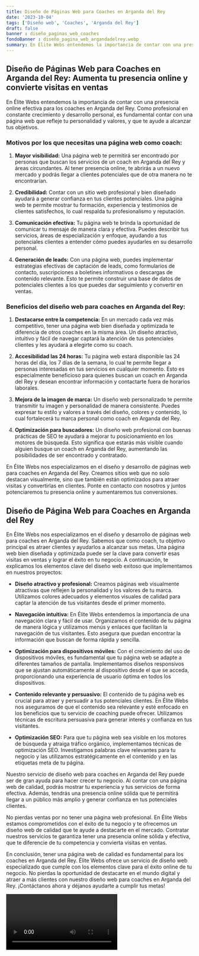```yaml
---
title: Diseño de Páginas Web para Coaches en Arganda del Rey
date: '2023-10-04'
tags: ['Diseño web', 'Coaches', 'Arganda del Rey']
draft: false
banner : diseño_paginas_web_coaches
fondoBanner : diseño_pagina_web_argandadelrey.webp
summary: En Élite Webs entendemos la importancia de contar con una presencia online efectiva para los coaches en Arganda del Rey. Como profesional en constante crecimiento y desarrollo personal, es fundamental contar con una página web que refleje tu personalidad y valores, y que te ayude a alcanzar tus objetivos.
---
```


## Diseño de Páginas Web para Coaches en Arganda del Rey: Aumenta tu presencia online y convierte visitas en ventas

En Élite Webs entendemos la importancia de contar con una presencia online efectiva para los coaches en Arganda del Rey. Como profesional en constante crecimiento y desarrollo personal, es fundamental contar con una página web que refleje tu personalidad y valores, y que te ayude a alcanzar tus objetivos.

### Motivos por los que necesitas una página web como coach:

1. **Mayor visibilidad:** Una página web te permitirá ser encontrado por personas que buscan los servicios de un coach en Arganda del Rey y áreas circundantes. Al tener presencia online, te abrirás a un nuevo mercado y podrás llegar a clientes potenciales que de otra manera no te encontrarían.

2. **Credibilidad:** Contar con un sitio web profesional y bien diseñado ayudará a generar confianza en tus clientes potenciales. Una página web te permite mostrar tu formación, experiencia y testimonios de clientes satisfechos, lo cual respalda tu profesionalismo y reputación.

3. **Comunicación efectiva:** Tu página web te brinda la oportunidad de comunicar tu mensaje de manera clara y efectiva. Puedes describir tus servicios, áreas de especialización y enfoque, ayudando a tus potenciales clientes a entender cómo puedes ayudarles en su desarrollo personal.

4. **Generación de leads:** Con una página web, puedes implementar estrategias efectivas de captación de leads, como formularios de contacto, suscripciones a boletines informativos o descargas de contenido relevante. Esto te permite construir una base de datos de potenciales clientes a los que puedes dar seguimiento y convertir en ventas.

### Beneficios del diseño web para coaches en Arganda del Rey:

1. **Destacarse entre la competencia:** En un mercado cada vez más competitivo, tener una página web bien diseñada y optimizada te diferencia de otros coaches en la misma área. Un diseño atractivo, intuitivo y fácil de navegar captará la atención de tus potenciales clientes y les ayudará a elegirte como su coach.

2. **Accesibilidad las 24 horas:** Tu página web estará disponible las 24 horas del día, los 7 días de la semana, lo cual te permite llegar a personas interesadas en tus servicios en cualquier momento. Esto es especialmente beneficioso para quienes buscan un coach en Arganda del Rey y desean encontrar información y contactarte fuera de horarios laborales.

3. **Mejora de la imagen de marca:** Un diseño web personalizado te permite transmitir tu imagen y personalidad de manera consistente. Puedes expresar tu estilo y valores a través del diseño, colores y contenido, lo cual fortalecerá tu marca personal como coach en Arganda del Rey.

4. **Optimización para buscadores:** Un diseño web profesional con buenas prácticas de SEO te ayudará a mejorar tu posicionamiento en los motores de búsqueda. Esto significa que estarás más visible cuando alguien busque un coach en Arganda del Rey, aumentando las posibilidades de ser encontrado y contratado.

En Élite Webs nos especializamos en el diseño y desarrollo de páginas web para coaches en Arganda del Rey. Creamos sitios web que no solo destacan visualmente, sino que también están optimizados para atraer visitas y convertirlas en clientes. Ponte en contacto con nosotros y juntos potenciaremos tu presencia online y aumentaremos tus conversiones.

<GifSeo />

<Cta />

## Diseño de Página Web para Coaches en Arganda del Rey

En Élite Webs nos especializamos en el diseño y desarrollo de páginas web para coaches en Arganda del Rey. Sabemos que como coach, tu objetivo principal es atraer clientes y ayudarlos a alcanzar sus metas. Una página web bien diseñada y optimizada puede ser la clave para convertir esas visitas en ventas y lograr el éxito en tu negocio. A continuación, te explicamos los elementos clave del diseño web exitoso que implementamos en nuestros proyectos:

- **Diseño atractivo y profesional:** Creamos páginas web visualmente atractivas que reflejen la personalidad y los valores de tu marca. Utilizamos colores adecuados y elementos visuales de calidad para captar la atención de tus visitantes desde el primer momento.

- **Navegación intuitiva:** En Élite Webs entendemos la importancia de una navegación clara y fácil de usar. Organizamos el contenido de tu página de manera lógica y utilizamos menús y enlaces que facilitan la navegación de tus visitantes. Esto asegura que puedan encontrar la información que buscan de forma rápida y sencilla.

- **Optimización para dispositivos móviles:** Con el crecimiento del uso de dispositivos móviles, es fundamental que tu página web se adapte a diferentes tamaños de pantalla. Implementamos diseños responsivos que se ajustan automáticamente al dispositivo desde el que se acceda, proporcionando una experiencia de usuario óptima en todos los dispositivos.

- **Contenido relevante y persuasivo:** El contenido de tu página web es crucial para atraer y persuadir a tus potenciales clientes. En Élite Webs nos aseguramos de que el contenido sea relevante y esté enfocado en los beneficios que tu servicio de coaching puede ofrecer. Utilizamos técnicas de escritura persuasiva para generar interés y confianza en tus visitantes.

- **Optimización SEO:** Para que tu página web sea visible en los motores de búsqueda y atraiga tráfico orgánico, implementamos técnicas de optimización SEO. Investigamos palabras clave relevantes para tu negocio y las utilizamos estratégicamente en el contenido y en las etiquetas meta de tu página.

Nuestro servicio de diseño web para coaches en Arganda del Rey puede ser de gran ayuda para hacer crecer tu negocio. Al contar con una página web de calidad, podrás mostrar tu experiencia y tus servicios de forma efectiva. Además, tendrás una presencia online sólida que te permitirá llegar a un público más amplio y generar confianza en tus potenciales clientes.

No pierdas ventas por no tener una página web profesional. En Élite Webs estamos comprometidos con el éxito de tu negocio y te ofrecemos un diseño web de calidad que te ayude a destacarte en el mercado. Contratar nuestros servicios te garantiza tener una presencia online sólida y efectiva, que te diferencie de tu competencia y convierta visitas en ventas.

En conclusión, tener una página web de calidad es fundamental para los coaches en Arganda del Rey. Élite Webs ofrece un servicio de diseño web especializado que cumple con los elementos clave para el éxito online de tu negocio. No pierdas la oportunidad de destacarte en el mundo digital y atraer a más clientes con nuestro diseño web para coaches en Arganda del Rey. ¡Contáctanos ahora y déjanos ayudarte a cumplir tus metas!

<Video />

<CtaBot job='Coaches' city='Arganda del Rey'/>

<Gmaps query='Arganda del Rey+españa+maps' />
